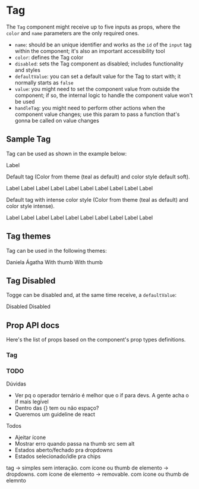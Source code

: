 

<Meta title="Components | Tag" component={Tag} />

# Tag

The `Tag` component might receive up to five inputs as props, where the `color` and `name` parameters are the only required ones.
- `name`: should be an unique identifier and works as the `id` of the `input` tag within the component; it's also an important accessibility tool
- `color`: defines the Tag color
- `disabled`: sets the Tag component as disabled; includes functionality and styles
- `defaultValue`: you can set a default value for the Tag to start with; it normally starts as `false`
- `value`: you might need to set the component value from outside the component; if so, the internal logic to handle the component value won't be used
- `handleTag`: you might need to perform other actions when the component value changes; use this param to pass a function that's gonna be called on value changes

## Sample Tag
Tag can be used as shown in the example below:

<Preview>
  <Story name="Tag teste">
    <Fragment>
      <Tag colorStyle="intense">Label</Tag>
    </Fragment>
  </Story>
</Preview>


Default tag
(Color from theme (teal as default) and color style default soft).

<Preview>
  <Story name="Soft Tag">
    <Fragment>
      <Tag>Label</Tag>
      <Tag style="outline">Label</Tag>
      <Tag icon="calendar">Label</Tag>
      <Tag style="outline" icon="calendar">Label</Tag>
      <Tag dropdown>Label</Tag>
      <Tag dropdown style="outline">Label</Tag>
      <Tag removable>Label</Tag>
      <Tag removable style="outline">Label</Tag>
      <Tag thumbSrc="docs/tokens-spacing/10-spacing.png" thumbAlt="token image">Label</Tag>
      <Tag style="outline" thumbSrc="docs/tokens-spacing/10-spacing.png" thumbAlt="token image">Label</Tag>
    </Fragment>
  </Story>
</Preview>

Default tag with intense color style
(Color from theme (teal as default) and color style intense).

<Preview>
  <Story name="Intense Tag">
    <Fragment>
      <Tag colorStyle="intense">Label</Tag>
      <Tag colorStyle="intense" style="outline">Label</Tag>
      <Tag colorStyle="intense" icon="calendar">Label</Tag>
      <Tag colorStyle="intense" style="outline" icon="calendar">Label</Tag>
      <Tag colorStyle="intense" dropdown>Label</Tag>
      <Tag colorStyle="intense" dropdown style="outline">Label</Tag>
      <Tag colorStyle="intense" removable>Label</Tag>
      <Tag colorStyle="intense" removable style="outline">Label</Tag>
      <Tag colorStyle="intense" thumbSrc="docs/tokens-spacing/10-spacing.png" thumbAlt="token image">Label</Tag>
      <Tag colorStyle="intense" style="outline" thumbSrc="docs/tokens-spacing/10-spacing.png" thumbAlt="token image">Label</Tag>
    </Fragment>
  </Story>
</Preview>

## Tag themes
Tag can be used in the following themes:

<Preview>
  <Story name="Sample Tag Themes">
    <Fragment>
      <Tag color="purple" style="outline">Daniela Ágatha</Tag>
      <Tag thumbSrc="docs/tokens-spacing/10-spacing.png" thumbAlt="token image">With thumb</Tag>
      <Tag thumbSrc="docs/tokens-spacing/10-spacing.png" thumbAlt="">With thumb</Tag>
    </Fragment>
  </Story>
</Preview>

## Tag Disabled
Togge can be disabled and, at the same time receive, a `defaultValue`:

<Preview>
  <Story name="Sample Tag Disabled">
    <Fragment>
      <Tag disabled>Disabled</Tag>
      <Tag disabled style="outline">Disabled</Tag>
    </Fragment>
  </Story>
</Preview>

## Prop API docs

Here's the list of props based on the component's prop types definitions.
### Tag
<Props of={Tag} />


### TODO

Dúvidas
- Ver pq o operador ternário é melhor que o if para devs. A gente acha o if mais legível
- Dentro das {} tem ou não espaço?
- Queremos um guideline de react

Todos
- Ajeitar ícone 
- Mostrar erro quando passa na thumb src sem alt
- Estados aberto/fechado pra dropdowns
- Estados selecionado/idle pra chips

tag
-> simples sem interação. com ícone ou thumb de elemento
-> dropdowns. com ícone de elemento
-> removable. com ícone ou thumb de elemnto